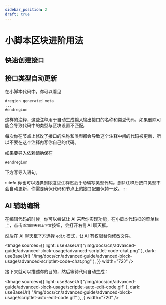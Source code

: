 ```yaml
---
sidebar_position: 2
draft: true
---
```



# 小脚本区块进阶用法

## 快速创建接口

## 接口类型自动更新

在小脚本代码中，你可以看见

```
#region generated meta
...
#endregion
```

这样的注释，这些注释用于自动生成输入输出接口的名称和类型代码，如果删除可能会导致代码中的类型与区块设置不匹配。

每次你在节点上修改了接口的名称和类型都会导致这个注释中间的代码被更新，所以不要在这个注释内写你自己的代码。

如果要导入依赖请确保在

```
#endregion
```

下方写导入语句。

:::info
你也可以选择删除这些注释然后手动编写类型代码。删除注释后接口类型不会自动更新，你需要确保代码和节点上的接口配置保持一致。
:::

## AI 辅助编辑

在编辑代码的时候，你可以尝试让 AI 来帮你实现功能，在小脚本代码框的菜单栏上，点击`添加聊天到上下文`按钮，会打开右侧 AI 聊天框。

然后在 AI 聊天框下方选择 `edit` 模式，让 AI 有权限替你修改文件。

<Image
  sources={{
    light: useBaseUrl(
      "/img/docs/cn/advanced-guide/advanced-block-usage/advanced-scriptlet-code-chat.png"
    ),
    dark: useBaseUrl(
      "/img/docs/cn/advanced-guide/advanced-block-usage/advanced-scriptlet-code-chat.png"
    ),
  }}
  width="720"
/>

接下来就可以描述你的目的，然后等待代码自动生成：

<Image
  sources={{
    light: useBaseUrl(
      "/img/docs/cn/advanced-guide/advanced-block-usage/scriptlet-auto-edit-code.gif"
    ),
    dark: useBaseUrl(
      "/img/docs/cn/advanced-guide/advanced-block-usage/scriptlet-auto-edit-code.gif"
    ),
  }}
  width="720"
/>
